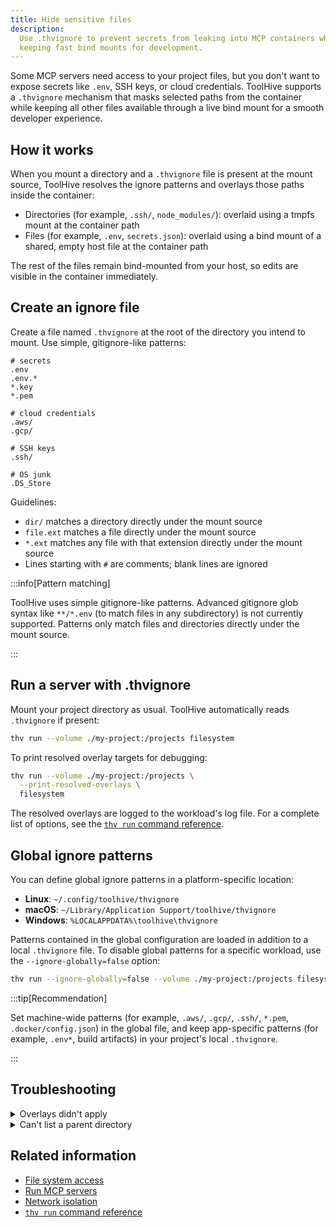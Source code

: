```yaml
---
title: Hide sensitive files
description:
  Use .thvignore to prevent secrets from leaking into MCP containers while
  keeping fast bind mounts for development.
---
```


Some MCP servers need access to your project files, but you don't want to expose
secrets like `.env`, SSH keys, or cloud credentials. ToolHive supports a
`.thvignore` mechanism that masks selected paths from the container while
keeping all other files available through a live bind mount for a smooth
developer experience.

## How it works

When you mount a directory and a `.thvignore` file is present at the mount
source, ToolHive resolves the ignore patterns and overlays those paths inside
the container:

- Directories (for example, `.ssh/`, `node_modules/`): overlaid using a tmpfs
  mount at the container path
- Files (for example, `.env`, `secrets.json`): overlaid using a bind mount of a
  shared, empty host file at the container path

The rest of the files remain bind-mounted from your host, so edits are visible
in the container immediately.

## Create an ignore file

Create a file named `.thvignore` at the root of the directory you intend to
mount. Use simple, gitignore-like patterns:

```text
# secrets
.env
.env.*
*.key
*.pem

# cloud credentials
.aws/
.gcp/

# SSH keys
.ssh/

# OS junk
.DS_Store
```

Guidelines:

- `dir/` matches a directory directly under the mount source
- `file.ext` matches a file directly under the mount source
- `*.ext` matches any file with that extension directly under the mount source
- Lines starting with `#` are comments; blank lines are ignored

:::info[Pattern matching]

ToolHive uses simple gitignore-like patterns. Advanced gitignore glob syntax
like `**/*.env` (to match files in any subdirectory) is not currently supported.
Patterns only match files and directories directly under the mount source.

:::

## Run a server with .thvignore

Mount your project directory as usual. ToolHive automatically reads `.thvignore`
if present:

```bash
thv run --volume ./my-project:/projects filesystem
```

To print resolved overlay targets for debugging:

```bash
thv run --volume ./my-project:/projects \
  --print-resolved-overlays \
  filesystem
```

The resolved overlays are logged to the workload's log file. For a complete list
of options, see the [`thv run` command reference](../reference/cli/thv_run.md).

## Global ignore patterns

You can define global ignore patterns in a platform-specific location:

- **Linux**: `~/.config/toolhive/thvignore`
- **macOS**: `~/Library/Application Support/toolhive/thvignore`
- **Windows**: `%LOCALAPPDATA%\toolhive\thvignore`

Patterns contained in the global configuration are loaded in addition to a local
`.thvignore` file. To disable global patterns for a specific workload, use the
`--ignore-globally=false` option:

```bash
thv run --ignore-globally=false --volume ./my-project:/projects filesystem
```

:::tip[Recommendation]

Set machine-wide patterns (for example, `.aws/`, `.gcp/`, `.ssh/`, `*.pem`,
`.docker/config.json`) in the global file, and keep app-specific patterns (for
example, `.env*`, build artifacts) in your project's local `.thvignore`.

:::

## Troubleshooting

<details>
<summary>Overlays didn't apply</summary>

- Ensure `.thvignore` exists in the mount source directory (not elsewhere)
- Confirm patterns match actual names relative to the mount source
- Run with `--print-resolved-overlays` and check the workload's log file path
  displayed by `thv run`

</details>

<details>
<summary>Can't list a parent directory</summary>

- On SELinux systems, listing a parent directory may fail even though specific
  files are accessible. Probe individual paths instead (for example, `stat` or
  `cat`).

</details>

## Related information

- [File system access](./filesystem-access.mdx)
- [Run MCP servers](./run-mcp-servers.mdx)
- [Network isolation](./network-isolation.mdx)
- [`thv run` command reference](../reference/cli/thv_run.md)
